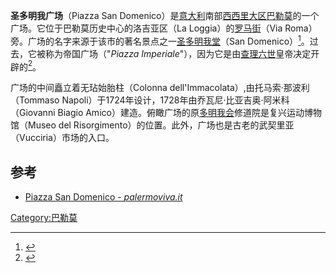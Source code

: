 {{Infobox street
| name                    = 圣多明我广场
| native_name             = Piazza San Domenico
| marker_image            = 
| image                   = Palermo-San-Domenico-bjs2007-01.jpg
| caption                 = 圣多明我堂和无玷始胎柱
| location                =[[意大利|意大利]][[西西里大区|西西里大区]][[巴勒莫|巴勒莫]]
| coordinates             = {{Coord|38|07|08.46|N|13|21|48.18|E|type:landmark_region:IT|display=inline,title}}
}}
'''圣多明我广场'''（Piazza San Domenico）是[[意大利|意大利]]南部[[西西里大区|西西里大区]][[巴勒莫|巴勒莫]]的一个广场。它位于巴勒莫历史中心的洛吉亚区（La Loggia）的[[罗马街_(巴勒莫)|罗马街]]（Via Roma）旁。广场的名字来源于该市的著名景点之一[[圣多明我堂_(巴勒莫)|圣多明我堂]]（San Domenico）<ref>{{Cite web |url=https://books.google.it/books?id=XtEJDAAAQBAJ&pg=PA183&dq=piazza+san+domenico+column+palermo&hl=it&sa=X&ved=0ahUKEwi-sP2w0eXUAhUKfhoKHcrwACwQ6AEIIzAA#v=onepage&q=piazza%20san%20domenico%20column%20palermo&f=false |title=Dummett J., ''Palermo, City of Kings: The Heart of Sicily'', I.B.Tauris, 2015, p. 183. |accessdate=2020-09-06 |archive-date=2018-07-18 |archive-url=https://web.archive.org/web/20180718174501/https://books.google.it/books?id=XtEJDAAAQBAJ&pg=PA183&dq=piazza+san+domenico+column+palermo&hl=it&sa=X&ved=0ahUKEwi-sP2w0eXUAhUKfhoKHcrwACwQ6AEIIzAA#v=onepage&q=piazza%20san%20domenico%20column%20palermo&f=false |dead-url=no }}</ref>。过去，它被称为帝国广场（"''Piazza Imperiale''"），因为它是由[[查理六世_(神圣罗马帝国)|查理六世]]皇帝决定开辟的<ref>{{Cite web |url=https://books.google.it/books?id=WI8j4eAz1LsC&pg=PA255&dq=piazza+san+domenico+palermo&hl=it&sa=X&ved=0ahUKEwi2v4rTzuXUAhXFORoKHSByCeMQ6AEIKzAB#v=onepage&q=piazza%20san%20domenico%20palermo&f=false |title=Ciccarelli D., Valenza M.D., ''La Sicilia e l'Immacolata: non solo 150 anni : atti del convegno di studio, Palermo, 1-4 dicembre 2004'', Officina di Studi Medievali, 2006, p. 255. |accessdate=2020-09-06 |archive-date=2018-07-18 |archive-url=https://web.archive.org/web/20180718174730/https://books.google.it/books?id=WI8j4eAz1LsC&pg=PA255&dq=piazza+san+domenico+palermo&hl=it&sa=X&ved=0ahUKEwi2v4rTzuXUAhXFORoKHSByCeMQ6AEIKzAB#v=onepage&q=piazza%20san%20domenico%20palermo&f=false |dead-url=no }}</ref>。

广场的中间矗立着无玷始胎柱（Colonna dell'Immacolata）,由托马索·那波利（Tommaso Napoli）于1724年设计，1728年由乔瓦尼·比亚吉奥·阿米科（Giovanni Biagio Amico）建造。俯瞰广场的原[[多明我会|多明我会]]修道院是复兴运动博物馆（Museo del Risorgimento）的位置。此外，广场也是古老的武契里亚（Vucciria）市场的入口。

== 参考 ==
{{Reflist}}
* [http://www.palermoviva.it/una-via-al-giorno-piazza-san-domenico/ Piazza San Domenico - ''palermoviva.it''] {{Wayback|url=http://www.palermoviva.it/una-via-al-giorno-piazza-san-domenico/ |date=20201108034856 }}
[[Category:巴勒莫|Category:巴勒莫]]